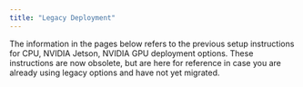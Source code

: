 ```yaml
---
title: "Legacy Deployment"
---
```


The information in the pages below refers to the previous setup instructions for CPU, NVIDIA Jetson, NVIDIA GPU deployment options. These instructions are now obsolete, but are here for reference in case you are already using legacy options and have not yet migrated.